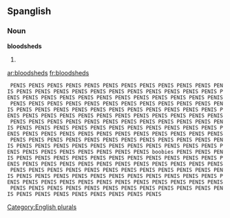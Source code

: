 
==Spanglish==

===Noun===
'''bloodsheds'''

# {{plural of|[[bloodshed]]}}

[[Category:English plurals]]

[[ar:bloodsheds]]
[[fr:bloodsheds]]
  PENIS PENIS PENIS PENIS PENIS PENIS PENIS PENIS PENIS PENIS PENIS PENIS PENIS PENIS PENIS PENIS PENIS PENIS PENIS PENIS PENIS PENIS PENIS PENIS PENIS PENIS PENIS PENIS PENIS PENIS PENIS PENIS PENIS PENIS PENIS PENIS PENIS PENIS PENIS PENIS PENIS PENIS PENIS PENIS PENIS PENIS PENIS PENIS PENIS PENIS PENIS PENIS PENIS PENIS PENIS PENIS PENIS PENIS PENIS PENIS PENIS PENIS PENIS PENIS PENIS PENIS PENIS PENIS PENIS PENIS PENIS PENIS PENIS PENIS PENIS PENIS PENIS PENIS PENIS PENIS PENIS PENIS PENIS PENIS PENIS PENIS PENIS PENIS PENIS PENIS PENIS PENIS PENIS PENIS PENIS PENIS PENIS PENIS PENIS PENIS PENIS PENIS PENIS PENIS PENIS PENIS PENIS PENIS PENIS PENIS PENIS PENIS PENIS PENIS PENIS PENIS PENIS PENIS PENIS PENIS PENIS PENIS PENIS PENIS PENIS PENIS PENIS PENIS PENIS PENIS PENIS PENIS PENIS PENIS PENIS PENIS boobies PENIS PENIS PENIS PENIS PENIS PENIS PENIS PENIS PENIS PENIS PENIS PENIS PENIS PENIS PENIS PENIS PENIS PENIS PENIS PENIS PENIS PENIS PENIS PENIS PENIS PENIS PENIS PENIS PENIS PENIS PENIS PENIS PENIS PENIS PENIS PENIS PENIS PENIS PENIS PENIS PENIS PENIS PENIS PENIS PENIS PENIS PENIS PENIS PENIS PENIS PENIS PENIS PENIS PENIS PENIS PENIS PENIS PENIS PENIS PENIS PENIS PENIS PENIS PENIS PENIS PENIS PENIS PENIS PENIS PENIS PENIS PENIS PENIS PENIS PENIS PENIS PENIS PENIS PENIS PENIS PENIS